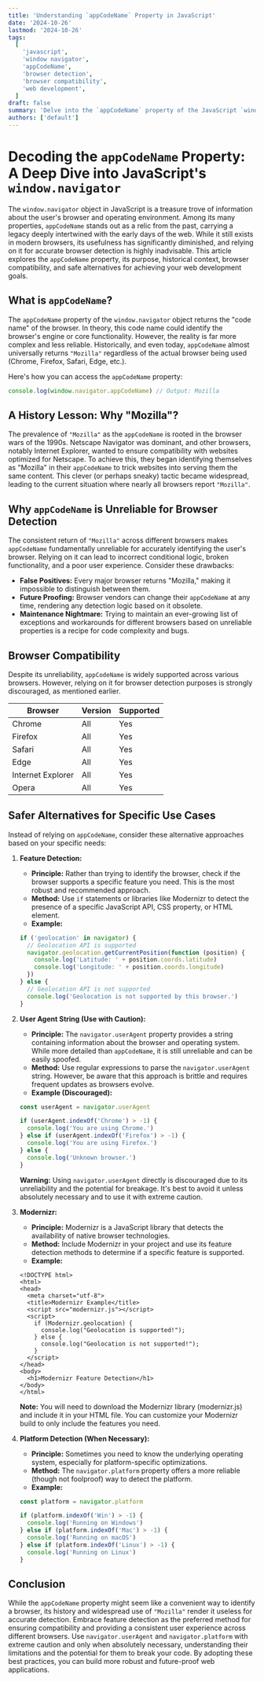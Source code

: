 ```yaml
---
title: 'Understanding `appCodeName` Property in JavaScript'
date: '2024-10-26'
lastmod: '2024-10-26'
tags:
  [
    'javascript',
    'window navigator',
    'appCodeName',
    'browser detection',
    'browser compatibility',
    'web development',
  ]
draft: false
summary: 'Delve into the `appCodeName` property of the JavaScript `window.navigator` object. Learn its purpose, historical context, browser compatibility, and why relying on it for browser detection is strongly discouraged.  Explore alternative methods for achieving specific web development goals.'
authors: ['default']
---
```


# Decoding the `appCodeName` Property: A Deep Dive into JavaScript's `window.navigator`

The `window.navigator` object in JavaScript is a treasure trove of information about the user's browser and operating environment. Among its many properties, `appCodeName` stands out as a relic from the past, carrying a legacy deeply intertwined with the early days of the web. While it still exists in modern browsers, its usefulness has significantly diminished, and relying on it for accurate browser detection is highly inadvisable. This article explores the `appCodeName` property, its purpose, historical context, browser compatibility, and safe alternatives for achieving your web development goals.

## What is `appCodeName`?

The `appCodeName` property of the `window.navigator` object returns the "code name" of the browser. In theory, this code name could identify the browser's engine or core functionality. However, the reality is far more complex and less reliable. Historically, and even today, `appCodeName` almost universally returns `"Mozilla"` regardless of the actual browser being used (Chrome, Firefox, Safari, Edge, etc.).

Here's how you can access the `appCodeName` property:

```javascript
console.log(window.navigator.appCodeName) // Output: Mozilla
```

## A History Lesson: Why "Mozilla"?

The prevalence of `"Mozilla"` as the `appCodeName` is rooted in the browser wars of the 1990s. Netscape Navigator was dominant, and other browsers, notably Internet Explorer, wanted to ensure compatibility with websites optimized for Netscape. To achieve this, they began identifying themselves as "Mozilla" in their `appCodeName` to trick websites into serving them the same content. This clever (or perhaps sneaky) tactic became widespread, leading to the current situation where nearly all browsers report `"Mozilla"`.

## Why `appCodeName` is Unreliable for Browser Detection

The consistent return of `"Mozilla"` across different browsers makes `appCodeName` fundamentally unreliable for accurately identifying the user's browser. Relying on it can lead to incorrect conditional logic, broken functionality, and a poor user experience. Consider these drawbacks:

- **False Positives:** Every major browser returns "Mozilla," making it impossible to distinguish between them.
- **Future Proofing:** Browser vendors can change their `appCodeName` at any time, rendering any detection logic based on it obsolete.
- **Maintenance Nightmare:** Trying to maintain an ever-growing list of exceptions and workarounds for different browsers based on unreliable properties is a recipe for code complexity and bugs.

## Browser Compatibility

Despite its unreliability, `appCodeName` is widely supported across various browsers. However, relying on it for browser detection purposes is strongly discouraged, as mentioned earlier.

| Browser           | Version | Supported |
| ----------------- | ------- | --------- |
| Chrome            | All     | Yes       |
| Firefox           | All     | Yes       |
| Safari            | All     | Yes       |
| Edge              | All     | Yes       |
| Internet Explorer | All     | Yes       |
| Opera             | All     | Yes       |

## Safer Alternatives for Specific Use Cases

Instead of relying on `appCodeName`, consider these alternative approaches based on your specific needs:

1.  **Feature Detection:**

    - **Principle:** Rather than trying to identify the browser, check if the browser supports a specific feature you need. This is the most robust and recommended approach.
    - **Method:** Use `if` statements or libraries like Modernizr to detect the presence of a specific JavaScript API, CSS property, or HTML element.
    - **Example:**

    ```javascript
    if ('geolocation' in navigator) {
      // Geolocation API is supported
      navigator.geolocation.getCurrentPosition(function (position) {
        console.log('Latitude: ' + position.coords.latitude)
        console.log('Longitude: ' + position.coords.longitude)
      })
    } else {
      // Geolocation API is not supported
      console.log('Geolocation is not supported by this browser.')
    }
    ```

2.  **User Agent String (Use with Caution):**

    - **Principle:** The `navigator.userAgent` property provides a string containing information about the browser and operating system. While more detailed than `appCodeName`, it is still unreliable and can be easily spoofed.
    - **Method:** Use regular expressions to parse the `navigator.userAgent` string. However, be aware that this approach is brittle and requires frequent updates as browsers evolve.
    - **Example (Discouraged):**

    ```javascript
    const userAgent = navigator.userAgent

    if (userAgent.indexOf('Chrome') > -1) {
      console.log('You are using Chrome.')
    } else if (userAgent.indexOf('Firefox') > -1) {
      console.log('You are using Firefox.')
    } else {
      console.log('Unknown browser.')
    }
    ```

    **Warning:** Using `navigator.userAgent` directly is discouraged due to its unreliability and the potential for breakage. It's best to avoid it unless absolutely necessary and to use it with extreme caution.

3.  **Modernizr:**

    - **Principle:** Modernizr is a JavaScript library that detects the availability of native browser technologies.
    - **Method:** Include Modernizr in your project and use its feature detection methods to determine if a specific feature is supported.
    - **Example:**

    ```plaintext
    <!DOCTYPE html>
    <html>
    <head>
      <meta charset="utf-8">
      <title>Modernizr Example</title>
      <script src="modernizr.js"></script>
      <script>
        if (Modernizr.geolocation) {
          console.log("Geolocation is supported!");
        } else {
          console.log("Geolocation is not supported!");
        }
      </script>
    </head>
    <body>
      <h1>Modernizr Feature Detection</h1>
    </body>
    </html>
    ```

    **Note:** You will need to download the Modernizr library (modernizr.js) and include it in your HTML file. You can customize your Modernizr build to only include the features you need.

4.  **Platform Detection (When Necessary):**

    - **Principle:** Sometimes you need to know the underlying operating system, especially for platform-specific optimizations.
    - **Method:** The `navigator.platform` property offers a more reliable (though not foolproof) way to detect the platform.
    - **Example:**

    ```javascript
    const platform = navigator.platform

    if (platform.indexOf('Win') > -1) {
      console.log('Running on Windows')
    } else if (platform.indexOf('Mac') > -1) {
      console.log('Running on macOS')
    } else if (platform.indexOf('Linux') > -1) {
      console.log('Running on Linux')
    }
    ```

## Conclusion

While the `appCodeName` property might seem like a convenient way to identify a browser, its history and widespread use of `"Mozilla"` render it useless for accurate detection. Embrace feature detection as the preferred method for ensuring compatibility and providing a consistent user experience across different browsers. Use `navigator.userAgent` and `navigator.platform` with extreme caution and only when absolutely necessary, understanding their limitations and the potential for them to break your code. By adopting these best practices, you can build more robust and future-proof web applications.

